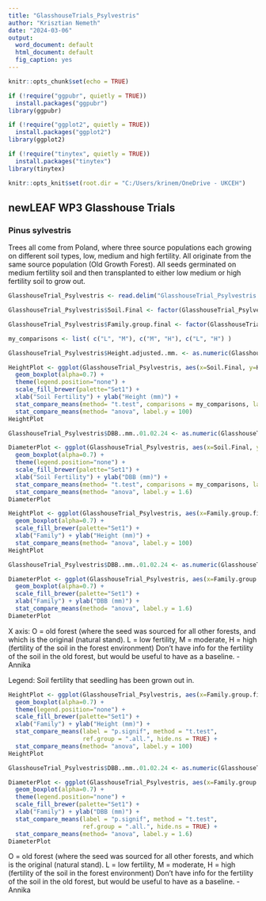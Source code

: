 ```yaml
---
title: "GlasshouseTrials_Psylvestris"
author: "Krisztian Nemeth"
date: "2024-03-06"
output:
  word_document: default
  html_document: default
  fig_caption: yes
---
```


```r
knitr::opts_chunk$set(echo = TRUE)

if (!require("ggpubr", quietly = TRUE))
  install.packages("ggpubr")
library(ggpubr)

if (!require("ggplot2", quietly = TRUE))
  install.packages("ggplot2")
library(ggplot2)

if (!require("tinytex", quietly = TRUE))
  install.packages("tinytex")
library(tinytex)

knitr::opts_knit$set(root.dir = "C:/Users/krinem/OneDrive - UKCEH")
```

## newLEAF WP3 Glasshouse Trials 
### Pinus sylvestris 

Trees all come from Poland, where three source populations each growing on different soil types, low, medium and high fertility. All originate from the same source population (Old Growth Forest). All seeds germinated on medium fertility soil and then transplanted to either low medium or high fertility soil to grow out. 	


```r
GlasshouseTrial_Psylvestris <- read.delim("GlasshouseTrial_Psylvestris.txt")

GlasshouseTrial_Psylvestris$Soil.Final <- factor(GlasshouseTrial_Psylvestris$Soil.Final , levels=c("L", "M", "H"))

GlasshouseTrial_Psylvestris$Family.group.final <- factor(GlasshouseTrial_Psylvestris$Family.group.final , levels=c("O", "L", "M", "H"))

my_comparisons <- list( c("L", "M"), c("M", "H"), c("L", "H") )

GlasshouseTrial_Psylvestris$Height.adjusted..mm. <- as.numeric(GlasshouseTrial_Psylvestris$Height.adjusted..mm.)
```


```r

HeightPlot <- ggplot(GlasshouseTrial_Psylvestris, aes(x=Soil.Final, y=Height.adjusted..mm., fill=Soil.Final)) +
  geom_boxplot(alpha=0.7) +
  theme(legend.position="none") +
  scale_fill_brewer(palette="Set1") +
  xlab("Soil Fertility") + ylab("Height (mm)") +
  stat_compare_means(method= "t.test", comparisons = my_comparisons, label.y = c(80, 85, 90)) +
  stat_compare_means(method= "anova", label.y = 100)
HeightPlot

GlasshouseTrial_Psylvestris$DBB..mm..01.02.24 <- as.numeric(GlasshouseTrial_Psylvestris$DBB..mm..01.02.24)

DiameterPlot <- ggplot(GlasshouseTrial_Psylvestris, aes(x=Soil.Final, y=DBB..mm..01.02.24, fill=Soil.Final)) +
  geom_boxplot(alpha=0.7) +
  theme(legend.position="none") +
  scale_fill_brewer(palette="Set1") +
  xlab("Soil Fertility") + ylab("DBB (mm)") +
  stat_compare_means(method= "t.test", comparisons = my_comparisons, label.y = c(1.3, 1.4, 1.5)) +
  stat_compare_means(method= "anova", label.y = 1.6)
DiameterPlot
```




```r

HeightPlot <- ggplot(GlasshouseTrial_Psylvestris, aes(x=Family.group.final, y=Height.adjusted..mm., fill=Soil.Final)) +
  geom_boxplot(alpha=0.7) +
  scale_fill_brewer(palette="Set1") +
  xlab("Family") + ylab("Height (mm)") +
  stat_compare_means(method= "anova", label.y = 100)
HeightPlot

GlasshouseTrial_Psylvestris$DBB..mm..01.02.24 <- as.numeric(GlasshouseTrial_Psylvestris$DBB..mm..01.02.24)

DiameterPlot <- ggplot(GlasshouseTrial_Psylvestris, aes(x=Family.group.final, y=DBB..mm..01.02.24, fill=Soil.Final)) +
  geom_boxplot(alpha=0.7) +
  scale_fill_brewer(palette="Set1") +
  xlab("Family") + ylab("DBB (mm)") +
  stat_compare_means(method= "anova", label.y = 1.6)
DiameterPlot
```

X axis: O = old forest (where the seed was sourced for all other forests, and which is the original (natural stand). L = low fertility, M = moderate, H = high (fertility of the soil in the forest environment)
Don't have info for the fertility of the soil in the old forest, but would be useful to have as a baseline. - Annika 

Legend: Soil fertility that seedling has been grown out in. 

```r

HeightPlot <- ggplot(GlasshouseTrial_Psylvestris, aes(x=Family.group.final, y=Height.adjusted..mm., fill=Family.group.final)) +
  geom_boxplot(alpha=0.7) +
  theme(legend.position="none") +
  scale_fill_brewer(palette="Set1") +
  xlab("Family") + ylab("Height (mm)") +
  stat_compare_means(label = "p.signif", method = "t.test",
                     ref.group = ".all.", hide.ns = TRUE) +
  stat_compare_means(method= "anova", label.y = 100)
HeightPlot

GlasshouseTrial_Psylvestris$DBB..mm..01.02.24 <- as.numeric(GlasshouseTrial_Psylvestris$DBB..mm..01.02.24)

DiameterPlot <- ggplot(GlasshouseTrial_Psylvestris, aes(x=Family.group.final, y=DBB..mm..01.02.24, fill=Family.group.final)) +
  geom_boxplot(alpha=0.7) +
  theme(legend.position="none") +
  scale_fill_brewer(palette="Set1") +
  xlab("Family") + ylab("DBB (mm)") +
  stat_compare_means(label = "p.signif", method = "t.test",
                     ref.group = ".all.", hide.ns = TRUE) +
  stat_compare_means(method= "anova", label.y = 1.6)
DiameterPlot
```

O = old forest (where the seed was sourced for all other forests, and which is the original (natural stand). L = low fertility, M = moderate, H = high (fertility of the soil in the forest environment)
Don't have info for the fertility of the soil in the old forest, but would be useful to have as a baseline. - Annika

